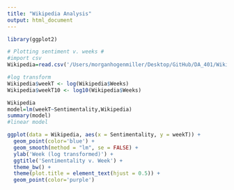 ```yaml
---
title: "Wikipedia Analysis"
output: html_document
---
```


```r
library(ggplot2)

# Plotting sentiment v. weeks #
#import csv
Wikipedia=read.csv('/Users/morganhogenmiller/Desktop/GitHub/DA_401/Wikipedia_Data.csv')

#log transform 
Wikipedia$weekT <- log(Wikipedia$Weeks)
Wikipedia$weekT10 <- log10(Wikipedia$Weeks)

Wikipedia
model=lm(weekT~Sentimentality,Wikipedia)
summary(model)
#linear model
```

```r
ggplot(data = Wikipedia, aes(x = Sentimentality, y = weekT)) + 
  geom_point(color='blue') +
  geom_smooth(method = "lm", se = FALSE) +
  ylab('Week (log transformed)') + 
  ggtitle('Sentimentality v. Week') +
  theme_bw() + 
  theme(plot.title = element_text(hjust = 0.5)) +
  geom_point(color='purple')
  
```

